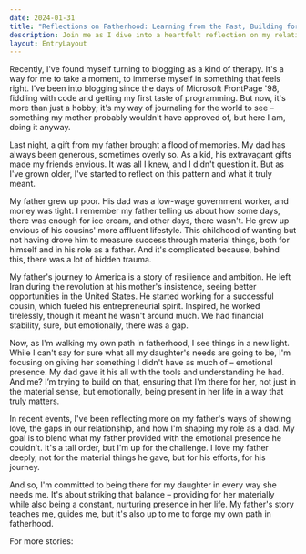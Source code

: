 ```yaml
---
date: 2024-01-31
title: "Reflections on Fatherhood: Learning from the Past, Building for the Future"
description: Join me as I dive into a heartfelt reflection on my relationship with my father, our shared history, and how it shapes my approach to fatherhood today. It's a story of understanding, growth, and the deep desire to provide differently for my daughter, while still honoring the past.
layout: EntryLayout
---
```



Recently, I've found myself turning to blogging as a kind of therapy. It's a way for me to take a moment, to immerse myself in something that feels right. I've been into blogging since the days of Microsoft FrontPage '98, fiddling with code and getting my first taste of programming. But now, it's more than just a hobby; it's my way of journaling for the world to see – something my mother probably wouldn't have approved of, but here I am, doing it anyway.

Last night, a gift from my father brought a flood of memories. My dad has always been generous, sometimes overly so. As a kid, his extravagant gifts made my friends envious. It was all I knew, and I didn't question it. But as I've grown older, I've started to reflect on this pattern and what it truly meant.

My father grew up poor. His dad was a low-wage government worker, and money was tight. I remember my father telling us about how some days, there was enough for ice cream, and other days, there wasn't. He grew up envious of his cousins' more affluent lifestyle. This childhood of wanting but not having drove him to measure success through material things, both for himself and in his role as a father. And it's complicated because, behind this, there was a lot of hidden trauma.

My father's journey to America is a story of resilience and ambition. He left Iran during the revolution at his mother's insistence, seeing better opportunities in the United States. He started working for a successful cousin, which fueled his entrepreneurial spirit. Inspired, he worked tirelessly, though it meant he wasn't around much. We had financial stability, sure, but emotionally, there was a gap.

Now, as I'm walking my own path in fatherhood, I see things in a new light. While I can't say for sure what all my daughter's needs are going to be, I'm focusing on giving her something I didn't have as much of – emotional presence. My dad gave it his all with the tools and understanding he had. And me? I’m trying to build on that, ensuring that I'm there for her, not just in the material sense, but emotionally, being present in her life in a way that truly matters.

In recent events, I've been reflecting more on my father's ways of showing love, the gaps in our relationship, and how I'm shaping my role as a dad. My goal is to blend what my father provided with the emotional presence he couldn't. It's a tall order, but I'm up for the challenge. I love my father deeply, not for the material things he gave, but for his efforts, for his journey.

And so, I'm committed to being there for my daughter in every way she needs me. It's about striking that balance – providing for her materially while also being a constant, nurturing presence in her life. My father's story teaches me, guides me, but it's also up to me to forge my own path in fatherhood.

For more stories:

<Newsletter className="not-prose" />
